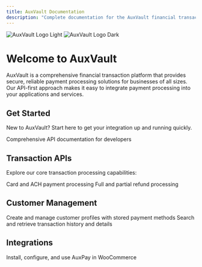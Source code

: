```yaml
---
title: AuxVault Documentation
description: "Complete documentation for the AuxVault financial transaction platform"
---
```


<img
  className="block dark:hidden"
  src="/images/Auxpay-Logo.9ef69671.png"
  alt="AuxVault Logo Light"
/>
<img
  className="hidden dark:block"
  src="/images/Auxpay-Logo.9ef69671.png"
  alt="AuxVault Logo Dark"
/>

# Welcome to AuxVault

AuxVault is a comprehensive financial transaction platform that provides secure, reliable payment processing solutions for businesses of all sizes. Our API-first approach makes it easy to integrate payment processing into your applications and services.

## Get Started

New to AuxVault? Start here to get your integration up and running quickly.

<CardGroup cols={1}>
  <Card
    title="API Reference"
    icon="code"
    href="/api-reference/introduction"
  >
    Comprehensive API documentation for developers
  </Card>
</CardGroup>

## Transaction APIs

Explore our core transaction processing capabilities:

<CardGroup cols={2}>
  <Card
    title="Process Transactions"
    icon="credit-card"
    href="/api-reference/card-transaction"
  >
    Card and ACH payment processing
  </Card>
  <Card
    title="Manage Refunds"
    icon="rotate-left"
    href="/api-reference/refund-transaction"
  >
    Full and partial refund processing
  </Card>
</CardGroup>

## Customer Management

<CardGroup cols={2}>
  <Card
    title="Customer API"
    icon="users"
    href="/api-reference/customer-list"
  >
    Create and manage customer profiles with stored payment methods
  </Card>
  <Card
    title="Transaction Retrieval"
    icon="magnifying-glass"
    href="/api-reference/transaction-list"
  >
    Search and retrieve transaction history and details
  </Card>
</CardGroup>

## Integrations

<CardGroup cols={1}>
  <Card
    title="WooCommerce (AuxPay Plugin)"
    icon="cart"
    href="/integrations/woocommerce/overview"
  >
    Install, configure, and use AuxPay in WooCommerce
  </Card>
</CardGroup>
